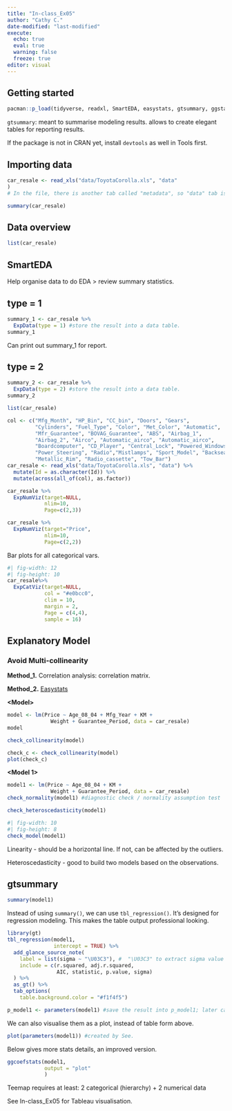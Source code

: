 ```yaml
---
title: "In-class_Ex05"
author: "Cathy C."
date-modified: "last-modified" 
execute:
  echo: true 
  eval: true 
  warning: false 
  freeze: true
editor: visual
---
```


## Getting started

```r
pacman::p_load(tidyverse, readxl, SmartEDA, easystats, gtsummary, ggstatsplot)
```

`gtsummary`: meant to summarise modeling results. allows to create elegant tables for reporting results.

If the package is not in CRAN yet, install `devtools` as well in Tools first.

## Importing data

```r
car_resale <- read_xls("data/ToyotaCorolla.xls", "data"
)
# In the file, there is another tab called "metadata", so "data" tab is specified in the code above.
```

```r
summary(car_resale)
```

## Data overview

```r
list(car_resale)
```

## SmartEDA

Help organise data to do EDA \> review summary statistics.

::: panel-tabset
## type = 1

```r
summary_1 <- car_resale %>%
  ExpData(type = 1) #store the result into a data table.
summary_1
```

Can print out summary_1 for report.

## type = 2

```r
summary_2 <- car_resale %>%
  ExpData(type = 2) #store the result into a data table.
summary_2
```
:::

```r
list(car_resale)
```

```r
col <- c("Mfg_Month", "HP_Bin", "CC_bin", "Doors", "Gears",
         "Cylinders", "Fuel_Type", "Color", "Met_Color", "Automatic",
         "Mfr_Guarantee", "BOVAG_Guarantee", "ABS", "Airbag_1",
         "Airbag_2", "Airco", "Automatic_airco", "Automatic_airco", 
         "Boardcomputer", "CD_Player", "Central_Lock", "Powered_Windows",
         "Power_Steering", "Radio","Mistlamps", "Sport_Model", "Backseat_Divider",
         "Metallic_Rim", "Radio_cassette", "Tow_Bar")
car_resale <- read_xls("data/ToyotaCorolla.xls", "data") %>%
  mutate(Id = as.character(Id)) %>%
  mutate(across(all_of(col), as.factor))
```

```r
car_resale %>%
  ExpNumViz(target=NULL,
            nlim=10,
            Page=c(2,3))
```

```r
car_resale %>%
  ExpNumViz(target="Price",
            nlim=10,
            Page=c(2,2))
```

Bar plots for all categorical vars.

```r
#| fig-width: 12
#| fig-height: 10
car_resale%>%
  ExpCatViz(target=NULL,
            col = "#e0bcc0",
            clim = 10,
            margin = 2,
            Page = c(4,4),
            sample = 16)
```

## Explanatory Model

### Avoid Multi-collinearity

**Method_1.** Correlation analysis: correlation matrix.

**Method_2.** [Easystats](https://easystats.github.io/parameters/)

**\<Model\>**

```r
model <- lm(Price ~ Age_08_04 + Mfg_Year + KM + 
              Weight + Guarantee_Period, data = car_resale)
model
```

```r
check_collinearity(model)
```

```r
check_c <- check_collinearity(model)
plot(check_c)
```

**\<Model 1\>**

```r
model1 <- lm(Price ~ Age_08_04 + KM + 
              Weight + Guarantee_Period, data = car_resale)
check_normality(model1) #diagnostic check / normality assumption test
```

```r
check_heteroscedasticity(model1)
```

```r
#| fig-width: 10
#| fig-height: 8
check_model(model1)
```

Linearity - should be a horizontal line. If not, can be affected by the outliers.

Heteroscedasticity - good to build two models based on the observations.

## gtsummary

```r
summary(model1)
```

Instead of using `summary()`, we can use `tbl_regression()`. It's designed for regression modeling. This makes the table output professional looking.

```r
library(gt)
tbl_regression(model1,
               intercept = TRUE) %>%
  add_glance_source_note(
    label = list(sigma ~ "\U03C3"), #  "\U03C3" to extract sigma value
    include = c(r.squared, adj.r.squared,
                AIC, statistic, p.value, sigma)
  ) %>%
  as_gt() %>%
  tab_options(
    table.background.color = "#f1f4f5") 
```

```r
p_model1 <- parameters(model1) #save the result into p_model1; later can plot it.
```

We can also visualise them as a plot, instead of table form above.

```r
plot(parameters(model1)) #created by See.
```

Below gives more stats details, an improved version.

```r
ggcoefstats(model1,
            output = "plot"
            ) 
```

Teemap requires at least: 2 categorical (hierarchy) + 2 numerical data

See In-class_Ex05 for Tableau visualisation.
